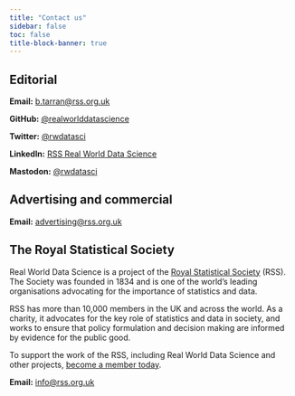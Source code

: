 ```yaml
---
title: "Contact us"
sidebar: false
toc: false
title-block-banner: true
---
```

## Editorial

**Email:** [b.tarran@rss.org.uk](mailto:b.tarran@rss.org.uk)

**GitHub:** [@realworlddatascience](https://github.com/realworlddatascience)

**Twitter:** [@rwdatasci](https://twitter.com/rwdatasci)

**LinkedIn:** [RSS Real World Data Science](https://www.linkedin.com/showcase/rss-real-world-data-science)

**Mastodon:** [@rwdatasci](https://fosstodon.org/@rwdatasci)

## Advertising and commercial

**Email:** [advertising@rss.org.uk](mailto:advertising@rss.org.uk)

## The Royal Statistical Society
Real World Data Science is a project of the [Royal Statistical Society](https://rss.org.uk/) (RSS). The Society was founded in 1834 and is one of the world’s leading organisations advocating for the importance of statistics and data. 

RSS has more than 10,000 members in the UK and across the world. As a charity, it advocates for the key role of statistics and data in society, and works to ensure that policy formulation and decision making are informed by evidence for the public good.

To support the work of the RSS, including Real World Data Science and other projects, [become a member today](https://rss.org.uk/membership/join-now/). 

**Email:** [info@rss.org.uk](mailto:info@rss.org.uk)